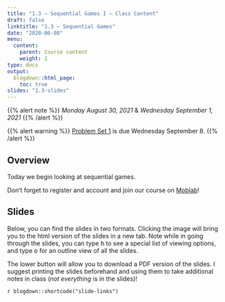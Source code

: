 ```yaml
---
title: "1.3 — Sequential Games I — Class Content"
draft: false
linktitle: "1.3 — Sequential Games"
date: "2020-06-08"
menu:
  content:
    parent: Course content
    weight: 2
type: docs
output:
  blogdown::html_page:
    toc: true
slides: "1.3-slides"
---
```


{{% alert note %}}
*Monday August 30, 2021* & *Wednesday September 1, 2021*
{{% /alert %}}

{{% alert warning %}}
[Problem Set 1](/assignments/01-problem-set) is due Wednesday September 8. 
{{% /alert %}}

## <i class="fas fa-info-circle fa-lg"></i> Overview

Today we begin looking at sequential games.

Don't forget to register and account and join our course on [Moblab](https://moblab.com)!

## <i class="fas fa-chalkboard-teacher"></i> Slides

Below, you can find the slides in two formats. Clicking the image will bring you to the html version of the slides in a new tab. Note while in going through the slides, you can type <kbd>h</kbd> to see a special list of viewing options, and type <kbd>o</kbd> for an outline view of all the slides.

The lower button will allow you to download a PDF version of the slides. I suggest printing the slides beforehand and using them to take additional notes in class (*not everything* is in the slides)!

`r blogdown::shortcode("slide-links")`